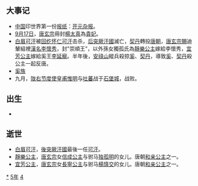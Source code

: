 {{yearTOC|745|唐'''[[天寶_(唐玄宗)|天寶]]四載'''；日本'''[[天平_(聖武天皇)|天平]]十七年'''；渤海国'''[[大興_(大欽茂)|大興]]八年'''}}

== 大事记 ==
*[[中国|中国]]印世界第一份[[报纸|报纸]]：[[开元杂报|开元杂报]]。
*[[9月17日|9月17日]]，[[唐玄宗|唐玄宗]]冊封[[楊太真|楊太真]]為[[貴妃|貴妃]]。
*[[白眉可汗|白眉可汗]]被[[回纥|回纥]][[怀仁可汗|怀仁可汗]]击杀，[[后突厥汗國|后突厥汗國]]滅亡，[[契丹|契丹]]轉投[[唐朝|唐朝]]，[[唐玄宗|唐玄宗]][[賜名|賜]]迪輦組裡[[漢名|漢名]][[李懷秀|李懷秀]]，封"崇順王"，以外孫女獨孤氏為[[靜樂公主_(唐朝)|靜樂公主]]嫁給李懷秀，[[宜芳公主|宜芳公主]]嫁給奚王[[李延寵|李延寵]]。半年後，[[安祿山|安祿山]]縱兵殺掠[[奚|奚]]、[[契丹|契丹]]，導致[[奚|奚]]、[[契丹|契丹]]殺公主一起反唐。
*[[奚族|奚族]]
*九月，[[陇右节度使|陇右节度使]][[皇甫惟明|皇甫惟明]]与[[吐蕃|吐蕃]]战于[[石堡城|石堡城]]，战败。

== 出生 ==
*

== 逝世 ==
{{Wikisource year mention}}
*[[白眉可汗|白眉可汗]]，[[後突厥汗國|後突厥汗國]]最後一任[[可汗|可汗]]。
*[[靜樂公主_(唐朝)|靜樂公主]]，[[唐玄宗|唐玄宗]]女[[信成公主|信成公主]]与驸马[[独孤明|独孤明]]的女儿。唐朝[[和亲公主|和亲公主]]之一。
*[[宜芳公主|宜芳公主]]，[[唐玄宗|唐玄宗]]女[[長寧公主|長寧公主]]与驸马[[楊慎交|楊慎交]]的女儿。唐朝[[和亲公主|和亲公主]]之一。

[[Category:745年|*]]
[[Category:740年代|5年]]
[[Category:8世纪各年|4]]